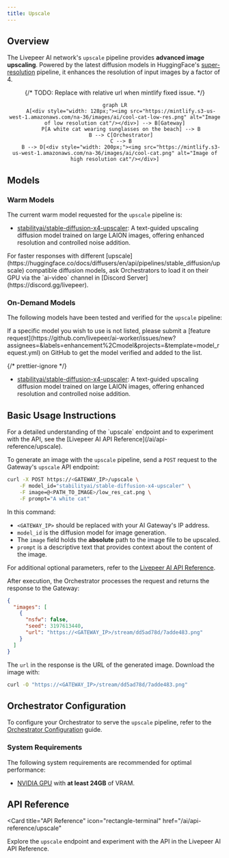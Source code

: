 ```yaml
---
title: Upscale
---
```


## Overview

The Livepeer AI network's `upscale` pipeline provides **advanced image
upscaling**. Powered by the latest diffusion models in HuggingFace's
[super-resolution](https://huggingface.co/docs/diffusers/en/api/pipelines/stable_diffusion/upscale)
pipeline, it enhances the resolution of input images by a factor of 4.

<div align="center">

{/* TODO: Replace with relative url when mintlify fixed issue. */}

```mermaid
graph LR
    A[<div style="width: 128px;"><img src="https://mintlify.s3-us-west-1.amazonaws.com/na-36/images/ai/cool-cat-low-res.png" alt="Image of low resolution cat"/></div>] --> B[Gateway]
    P[A white cat wearing sunglasses on the beach] --> B
    B --> C[Orchestrator]
    C --> B
    B --> D[<div style="width: 200px;"><img src="https://mintlify.s3-us-west-1.amazonaws.com/na-36/images/ai/cool-cat.png" alt="Image of high resolution cat"/></div>]
```

</div>

## Models

### Warm Models

The current warm model requested for the `upscale` pipeline is:

- [stabilityai/stable-diffusion-x4-upscaler](https://huggingface.co/stabilityai/stable-diffusion-x4-upscaler):
  A text-guided upscaling diffusion model trained on large LAION images,
  offering enhanced resolution and controlled noise addition.

<Tip>
  For faster responses with different
  [upscale](https://huggingface.co/docs/diffusers/en/api/pipelines/stable_diffusion/upscale)
  compatible diffusion models, ask Orchestrators to load it on their GPU via the
  `ai-video` channel in [Discord Server](https://discord.gg/livepeer).
</Tip>

### On-Demand Models

The following models have been tested and verified for the `upscale` pipeline:

<Note>
  If a specific model you wish to use is not listed, please submit a [feature
  request](https://github.com/livepeer/ai-worker/issues/new?assignees=&labels=enhancement%2Cmodel&projects=&template=model_request.yml)
  on GitHub to get the model verified and added to the list.
</Note>

{/* prettier-ignore */}
<Accordion title="Tested and Verified Diffusion Models">
- [stabilityai/stable-diffusion-x4-upscaler](https://huggingface.co/stabilityai/stable-diffusion-x4-upscaler):
  A text-guided upscaling diffusion model trained on large LAION images,
  offering enhanced resolution and controlled noise addition.
</Accordion>

## Basic Usage Instructions

<Tip>
  For a detailed understanding of the `upscale` endpoint and to experiment with
  the API, see the [Livepeer AI API Reference](/ai/api-reference/upscale).
</Tip>

To generate an image with the `upscale` pipeline, send a `POST` request to the
Gateway's `upscale` API endpoint:

```bash
curl -X POST https://<GATEWAY_IP>/upscale \
    -F model_id="stabilityai/stable-diffusion-x4-upscaler" \
    -F image=@<PATH_TO_IMAGE>/low_res_cat.png \
    -F prompt="A white cat"
```

In this command:

- `<GATEWAY_IP>` should be replaced with your AI Gateway's IP address.
- `model_id` is the diffusion model for image generation.
- The `image` field holds the **absolute** path to the image file to be
  upscaled.
- `prompt` is a descriptive text that provides context about the content of the
  image.

For additional optional parameters, refer to the
[Livepeer AI API Reference](/ai/api-reference/upscale).

After execution, the Orchestrator processes the request and returns the response
to the Gateway:

```json
{
  "images": [
    {
      "nsfw": false,
      "seed": 3197613440,
      "url": "https://<GATEWAY_IP>/stream/dd5ad78d/7adde483.png"
    }
  ]
}
```

The `url` in the response is the URL of the generated image. Download the image
with:

```bash
curl -O "https://<GATEWAY_IP>/stream/dd5ad78d/7adde483.png"
```

## Orchestrator Configuration

To configure your Orchestrator to serve the `upscale` pipeline, refer to the
[Orchestrator Configuration](/ai/orchestrators/get-started) guide.

### System Requirements

The following system requirements are recommended for optimal performance:

- [NVIDIA GPU](https://developer.nvidia.com/cuda-gpus) with **at least 24GB** of
  VRAM.

## API Reference

<Card
  title="API Reference"
  icon="rectangle-terminal"
  href="/ai/api-reference/upscale"
>
  Explore the `upscale` endpoint and experiment with the API in the Livepeer AI
  API Reference.
</Card>
